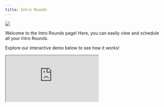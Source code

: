 ```yaml
---
title: Intro Rounds
---
```

![](/images/Intro-Rounds.png)

Welcome to the Intro Rounds page! Here, you can easily view and schedule all your Intro Rounds. 

Explore our interactive demo below to see how it works!

<iframe
  src="https://capture.navattic.com/cm0foqk07000003le19ub8jrc?hideMobileAlert=true&scale=1"
  style={{ border: "none", width: "100%", height: "546px" }}
  allow="fullscreen" 
  id="navattic-embed"
/>

---

### **Viewing Intro Rounds**
 
 Access a comprehensive view of your upcoming intros with matched members and review records of all past intros.

    ![](/images/Past-Intro-Round.png)
 
 ### **Scheduling Intro Rounds**

    Schedule your Intro Round invitations with ease! Select the date and time, customize calendar invites, and choose how your members can schedule. You can also set up recurring rounds on a weekly, bi-weekly, or monthly basis, with flexible invitation options: opt-in, opt-out, or neither.
<Steps>
  <Step title="Choose a Flow">

Customize the member experience with one of these flows:

<Accordion title="Opt-In Flow">

> Ideal for larger communities with varying levels of member engagement, or if you'd prefer that members should choose to opt-in for introductions. 

> For members, they will receive an opt-in message and will need to actively choose to be part of an Intro Round.

>For example, selecting the "Opt-In with Scheduling" option allows you to control when the opt-in message is sent and when the intro and scheduling link are delivered, followed by the members coordinating a time to meet and then providing their feedback once the intro takes place.
</Accordion>
<Accordion title="Opt-Out Flow">

> Perfect for smaller or private communities with higher engagement, or if you'd prefer that members are automatically opted-in, but can choose to opt-out. 

>For members, they will receive an opt-out message but don't need to do anything unless they wish to opt-out (meaning they are default opted-in).

>For instance, selecting the "Opt-Out and No Scheduling" option, members receive an intro without a scheduling link and can coordinate their meeting independently, providing feedback afterward.


</Accordion>
<Accordion title="No Opt-In/Opt-Out Flow">

> Best suited for events where all members are expected to participate, or if you'd prefer that no opt-in or opt-out messages are sent. 

>For members, opt-in or opt-out is pretty much like opt-out, but without receiving a message (meaning they are default opted into the round, and don’t have a choice to opt-out).

> For example, if you are at an event, you can pre-set meeting times to avoid confusion, ensuring all members know when to meet.
</Accordion>
 </Step>
  <Step title="Matching Rules">

  Once your invitations are customized, you can implement matching rules. These rules are based on the custom questions members answered during onboarding. You can match members based on similarity, within or across sub-groups, or create entirely custom rules. Additionally, you can rank the importance of each matching criterion to optimize the algorithm’s effectiveness.

   <Note>
    **Note:** Tag Rules help you define relationships between tags, such as must match, cannot match, or can self-match, to fine-tune your matching strategy.
    </Note>

<Accordion title="Match on Similarity">
When members indicate their weekend activity preferences, "Match on Similarity" pairs them based on shared interests. For example:

> Member 1 enjoys hiking and cooking.

> Member 2 also enjoys hiking and cooking.

> Member 3 loves cooking and is interested in photography.

The platform might match Member 1 with Member 2 due to shared hiking and cooking interests, or pair Member 2 with Member 3 for their mutual love of cooking and another shared activity (hiking or photography). This approach fosters genuine connections by aligning members with similar preferences.
  </Accordion>
  <Accordion title="Match with Sub-Groups">
In the "Photography Enthusiasts" sub-group, members are matched based on their experience level, following the "Must Match" rule. For example:

> Response 1: Amateur Photographer

> Response 2: Professional Photographer

> Response 3: Photography Student

This means an amateur might be paired with a student for shared learning, while professionals can connect for advanced discussions. This ensures members are matched with others who share their photography interest, fostering more meaningful and relevant connections.
  </Accordion>
<Accordion title="Match across Sub-Groups">
In this example, we have two sub-groups of alumni based on their graduation years:

**Cohort 2010:**

> Graduated in 2010

> Interested in networking

>Lives in New York

**Cohort 2015:**

> Graduated in 2015

> Interested in mentorship

> Lives in San Francisco

The rule "Can Not Match" indicates that members from Cohort 2010 will not be paired with those from Cohort 2015 based solely on their graduation years. However, they can still be matched based on other criteria. For instance, a member from Cohort 2010 interested in networking could connect with a member from Cohort 2015 who is interested in mentorship if their interests align or if they share similar locations. This allows for relevant connections without violating the graduation year restriction.
  </Accordion>
   </Step>
    <Step title="Matches">

    After setting up your invites and matching rules, you'll see a list of all potential matches. Lock in these matches and customize your introductions further as needed.
     </Step>
      <Step title="Messaging">

      Next, personalize the emails that will be sent to each member before they receive their invitation to join the Intro Round. You can also further customize these emails in the [Channels](https://docs.intros.ai/getting-started/channels) tab under Email, where you will find all of the email templates e.g. Introduction, Opt-In, Opt-Out, etc. 
        </Step>
        <Step title="Feedback">
        Once members have connected, they will provide feedback on their experience, helping us to continually refine and enhance the process. You can also further refine the Feedback Form in the [Customization](https://docs.intros.ai/getting-started/customization) tab.

![](/images/Schedule-Intro-Round.png)

 </Step>
</Steps>

Check out our interactive demo below to see the Intro Round member's experience!

<iframe
  src="https://capture.navattic.com/cm1jljex7000003l78vqwa7pw?hideMobileAlert=true&scale=1"
  style={{ border: "none", width: "100%", height: "546px" }}
  allow="fullscreen" 
  id="navattic-embed"
/>




 ### **Intro Round FAQs**

- **Question:** "Can you share an example of how a typical Intro Round works?"
    - **Answer:** "From a high-level, an Intro Round automates 1:1 connections between your members using an AI algorithm. You can customize the member experience by controlling opt-in/out settings, match review, scheduling and email templates. Members will receive either an opt-in or opt-out message, an intro to their match with a scheduling link (or no scheduling link to meet outside of the platform, if preferred), then they will connect and receive a feedback form."
- **Question:** "What’s the difference between ‘Send Invitations’ and ‘Send Introductions’ when scheduling an Intro Round?"
    - **Answer:** “When scheduling an Intro Round, you’ll notice two different dates and times that you must select:
        - The first, ‘Choose Time to Send Invitations,’ refers to the initial email asking members to either opt-in or opt-out based on which option you choose when customizing the Intro Round.
            
        - The second, ‘Choose Time to Send Introductions’, refers to the email sent to members who are in the Intro Round (either they opted-in if you chose opt-in when customizing, or didn’t opt-out if you chose opt-out when customizing) introducing them to their match.”
            
- **Question:** "What happens if there are an odd number of sign-ups during an Intro Round?"
    - **Answer:** "If there's an odd number of participants, one person won't receive a match that round. However, our system ensures that this person will get a match in the next round."
- **Question:** "Can members opt-in to more than one Intro Round?"
    - **Answer:** "Yes, members can opt into as many Intro Rounds as they'd like.”
- **Question:** “If a member joins after an initial opt-in round, will I have to create a new opt-in round when new people join? Or does the opt-in round re-populate for new members who join intros?”
    - **Answer: “If someone joins after an initial opt-in round has been scheduled or occurred, the opt-in round **does** re-populate every recurring Intro Round. This way, new members are included in the invitation to the Intro Round as well. **So, you do not need to re-invite or re-create an Intro Round.”**
- **Question:** "How do I ensure good member engagement during Intro Rounds?"
    - **Answer:** "To ensure good engagement, we customize each introduction between members by highlighting the benefits of the match and including details on why members were paired together e.g. through give and take questions. We also send a reminder a day before each Intro Round with a calendar link to ensure it’s top of mind for members to join. We also follow up with a feedback form after each conversation to see if there are any areas for improvement.”
- **Question:** “How to further help engage members who are not opting into Intro Rounds?”
    - **Answer:** “You can personalize your email outreach to non-participants, addressing their goals and offering help e.g. you can include a brief write-up or an engaging video explaining how Intro Rounds work and their benefits. Some clients have also created a dedicated section on their website as a hub for information. You can highlight top testimonials from satisfied members in emails, on your website, and in social media to create a sense of FOMO (fear of missing out) and encourage more members to join.”
- **Question:** “Is there a way to pull the Intro Round matching data for every single person without having to search them individually? Similar to how I can generate a report, but with a number of matches.”
    - **Answer:** “The best way to do this would be exporting engagement on the Reports tab - of the engagement data, Intro Rounds is one of them. You could then sort by name and see how many matches everyone had, but there’s no direct way, for example, to have ‘Maya: 2 matches’, it instead would look like: ‘Maya : intro with David’ and ‘Maya: intro with Cat.’”

